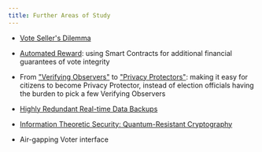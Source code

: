 ```yaml
---
title: Further Areas of Study
---
```


- [Vote Seller's Dilemma](/further-study/vote-sellers-dilemma)

- [Automated Reward](/further-study/automated-reward): using Smart Contracts for additional financial guarantees of vote integrity

- From ["Verifying Observers"](/verifiability/verifying-observers) to ["Privacy Protectors"](/further-study/privacy-protectors): making it easy for citizens to become Privacy Protector, instead of election officials having the burden to pick a few Verifying Observers

- [Highly Redundant Real-time Data Backups](/further-study/data-backups)

- [Information Theoretic Security: Quantum-Resistant Cryptography](/further-study/information-theoretic-security)

- Air-gapping Voter interface
